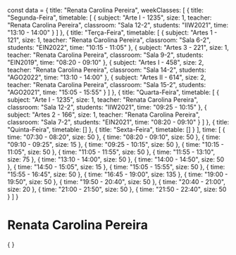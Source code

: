 const data = {
  title: "Renata Carolina Pereira",
  weekClasses: [
    {
      title: "Segunda-Feira",
      timetable: [
        {
          subject: "Arte I - 1235",
          size: 1,
          teacher: "Renata Carolina Pereira",
          classroom: "Sala 12-2",
          students: "IIW2021",
          time: "13:10 - 14:00"
        }
      ]
    },
    {
      title: "Terça-Feira",
      timetable: [
        {
          subject: "Artes 1 - 121",
          size: 1,
          teacher: "Renata Carolina Pereira",
          classroom: "Sala 6-2",
          students: "EIN2022",
          time: "10:15 - 11:05"
        },
        {
          subject: "Artes 3 - 221",
          size: 1,
          teacher: "Renata Carolina Pereira",
          classroom: "Sala 9-2",
          students: "EIN2019",
          time: "08:20 - 09:10"
        },
        {
          subject: "Artes I - 458",
          size: 2,
          teacher: "Renata Carolina Pereira",
          classroom: "Sala 14-2",
          students: "AGO2022",
          time: "13:10 - 14:00"
        },
        {
          subject: "Artes II - 614",
          size: 2,
          teacher: "Renata Carolina Pereira",
          classroom: "Sala 15-2",
          students: "AGO2021",
          time: "15:05 - 15:55"
        }
      ]
    },
    {
      title: "Quarta-Feira",
      timetable: [
        {
          subject: "Arte I - 1235",
          size: 1,
          teacher: "Renata Carolina Pereira",
          classroom: "Sala 12-2",
          students: "IIW2021",
          time: "09:25 - 10:15"
        },
        {
          subject: "Artes 2 - 166",
          size: 1,
          teacher: "Renata Carolina Pereira",
          classroom: "Sala 7-2",
          students: "EIN2021",
          time: "08:20 - 09:10"
        }
      ]
    },
    {
      title: "Quinta-Feira",
      timetable: []
    },
    {
      title: "Sexta-Feira",
      timetable: []
    }
  ],
  time: [
    {
      time: "07:30 - 08:20",
      size: 50
    },
    {
      time: "08:20 - 09:10",
      size: 50
    },
    {
      time: "09:10 - 09:25",
      size: 15
    },
    {
      time: "09:25 - 10:15",
      size: 50
    },
    {
      time: "10:15 - 11:05",
      size: 50
    },
    {
      time: "11:05 - 11:55",
      size: 50
    },
    {
      time: "11:55 - 13:10",
      size: 75
    },
    {
      time: "13:10 - 14:00",
      size: 50
    },
    {
      time: "14:00 - 14:50",
      size: 50
    },
    {
      time: "14:50 - 15:05",
      size: 15
    },
    {
      time: "15:05 - 15:55",
      size: 50
    },
    {
      time: "15:55 - 16:45",
      size: 50
    },
    {
      time: "16:45 - 19:00",
      size: 135
    },
    {
      time: "19:00 - 19:50",
      size: 50
    },
    {
      time: "19:50 - 20:40",
      size: 50
    },
    {
      time: "20:40 - 21:00",
      size: 20
    },
    {
      time: "21:00 - 21:50",
      size: 50
    },
    {
      time: "21:50 - 22:40",
      size: 50
    }
  ]
}

# Renata Carolina Pereira

<div>
    {
        <Grid
            title={data.title} 
            weekClasses={data.weekClasses} 
            time={data.time}
        />
    }
</div>